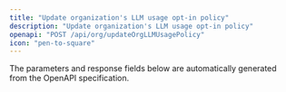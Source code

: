 ```yaml
---
title: "Update organization's LLM usage opt-in policy"
description: "Update organization's LLM usage opt-in policy"
openapi: "POST /api/org/updateOrgLLMUsagePolicy"
icon: "pen-to-square"
---
```


<Note>
The parameters and response fields below are automatically generated from the OpenAPI specification.
</Note>
